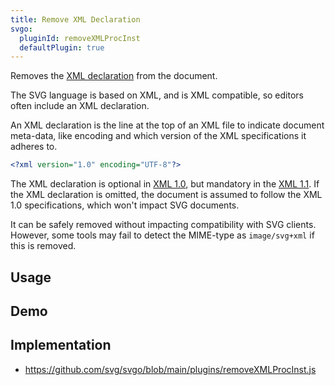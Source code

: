 ```yaml
---
title: Remove XML Declaration
svgo:
  pluginId: removeXMLProcInst
  defaultPlugin: true
---
```


Removes the [XML declaration](https://developer.mozilla.org/docs/Web/XML/XML_introduction#xml_declaration) from the document.

The SVG language is based on XML, and is XML compatible, so editors often include an XML declaration.

An XML declaration is the line at the top of an XML file to indicate document meta-data, like encoding and which version of the XML specifications it adheres to.

```xml
<?xml version="1.0" encoding="UTF-8"?>
```

The XML declaration is optional in [XML 1.0](https://www.w3.org/TR/REC-xml/#sec-prolog-dtd), but mandatory in the [XML 1.1](https://www.w3.org/TR/2006/REC-xml11-20060816/#sec-prolog-dtd). If the XML declaration is omitted, the document is assumed to follow the XML 1.0 specifications, which won't impact SVG documents.

It can be safely removed without impacting compatibility with SVG clients. However, some tools may fail to detect the MIME-type as `image/svg+xml` if this is removed.

## Usage

<PluginUsage/>

## Demo

<PluginDemo/>

## Implementation

* https://github.com/svg/svgo/blob/main/plugins/removeXMLProcInst.js

